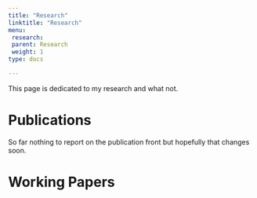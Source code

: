 ```yaml
---
title: "Research"
linktitle: "Research"
menu:
 research:
 parent: Research
 weight: 1
type: docs

---
```

This page is dedicated to my research and what not. 

# Publications

So far nothing to report on the publication front but hopefully that changes soon. 



# Working Papers
